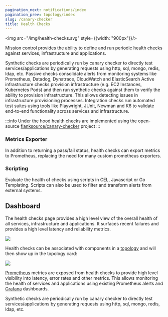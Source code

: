 ```yaml
---
pagination_next: notifications/index
pagination_prev: topology/index
slug: /canary-checker
title: Health Checks
---
```


<img src="/img/health-checks.svg" style={{width: "900px"}}/>


Mission control provides the ability to define and run periodic health checks against services, infrastructure and applications.

<Step step={1} name="Synthetic" style="list">
Synthetic checks are periodically run by canary checker to directly test services/applications by generating requests using http, sql, mongo, redis, ldap, etc.

</Step>

<Step step={2} name="Passive " style="list">
Passive checks consolidate alerts from monitoring systems like Prometheus, Datadog, Dynatrace, CloudWatch and ElasticSearch
</Step>

<Step step={3} name="Infrastructure" style="list">
Active infrastructure checks provision infrastructure (e.g. EC2 Instances, Kubernetes Pods) and then run synthetic checks against them to verify the ability to provision infrastructure. This allows detecting issues in infrastructure provisioning processes.

</Step>

<Step step={4} name="Integration" style="list">
Integration checks run automated test suites using tools like Playwright, JUnit, Newman and K6 to validate end-to-end functionality across services and infrastructure.
</Step>


:::info
Under the hood health checks are implemented using the open-source [flanksource/canary-checker](https://github.com/flanksource/canary-checker) project
:::

### Metrics Exporter

In addition to returning a pass/fail status, health checks can export metrics to Prometheus, replacing the need for many custom prometheus exporters.

### Scripting

Evaluate the health of checks using scripts in CEL, Javascript or Go Templating. Scripts can also be used to filter and transform alerts from external systems.


## Dashboard

<Step step={1} name="Dashboard" style="list">
The health checks page provides a high level view of the overall health of all services, infrastructure and applications. It surfaces recent failures and provides a high level latency and reliability metrics.

![](./images/canary-dashboard.png)
</Step>

<Step step={2} name="Topology" style="list">

Health checks can be associated with components in a [topology](topology/concepts/health-checks) and will then show up in the topology card:

![](./images/topology-health-checks.png)
</Step>

<Step step={1} name="Prometheus" style="list">

[Prometheus](canary-checker/concepts/metrics) metrics are exposed from health checks to provide high level visibility into latency, error rates and other metrics. This allows monitoring the health of services and applications using existing Prometheus alerts and [Grafana](canary-checker/concepts/metrics/grafana) dashboards.

</Step>

<Step step={1} name="Synthetic" style="list">
Synthetic checks are periodically run by canary checker to directly test services/applications by generating requests using http, sql, mongo, redis, ldap, etc.

</Step>



